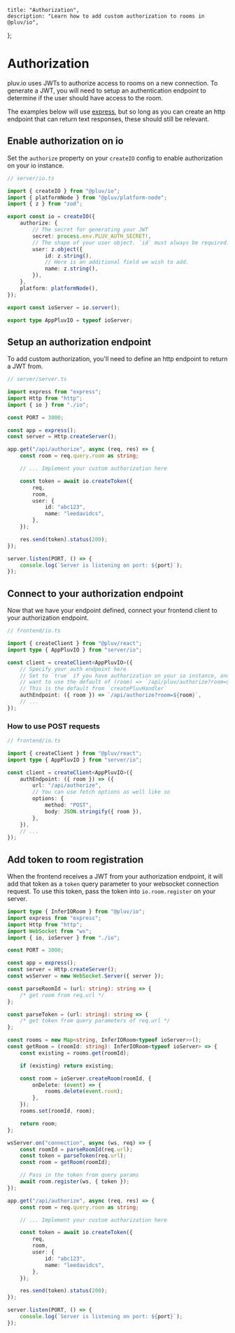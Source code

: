     title: "Authorization",
    description: "Learn how to add custom authorization to rooms in @pluv/io",
};

# Authorization

pluv.io uses JWTs to authorize access to rooms on a new connection. To generate a JWT, you will need to setup an authentication endpoint to determine if the user should have access to the room.

The examples below will use [express](https://expressjs.com), but so long as you can create an http endpoint that can return text responses, these should still be relevant.

## Enable authorization on io

Set the `authorize` property on your `createIO` config to enable authorization on your io instance.

```ts
// server/io.ts

import { createIO } from "@pluv/io";
import { platformNode } from "@pluv/platform-node";
import { z } from "zod";

export const io = createIO({
    authorize: {
        // The secret for generating your JWT
        secret: process.env.PLUV_AUTH_SECRET!,
        // The shape of your user object. `id` must always be required.
        user: z.object({
            id: z.string(),
            // Here is an additional field we wish to add.
            name: z.string(),
        }),
    },
    platform: platformNode(),
});

export const ioServer = io.server();

export type AppPluvIO = typeof ioServer;
```

## Setup an authorization endpoint

To add custom authorization, you'll need to define an http endpoint to return a JWT from.

```ts
// server/server.ts

import express from "express";
import Http from "http";
import { io } from "./io";

const PORT = 3000;

const app = express();
const server = Http.createServer();

app.get("/api/authorize", async (req, res) => {
    const room = req.query.room as string;

    // ... Implement your custom authorization here

    const token = await io.createToken({
        req,
        room,
        user: {
            id: "abc123",
            name: "leedavidcs",
        },
    });

    res.send(token).status(200);
});

server.listen(PORT, () => {
    console.log(`Server is listening on port: ${port}`);
});
```

## Connect to your authorization endpoint

Now that we have your endpoint defined, connect your frontend client to your authorization endpoint.

```ts
// frontend/io.ts

import { createClient } from "@pluv/react";
import type { AppPluvIO } from "server/io";

const client = createClient<AppPluvIO>({
    // Specify your auth endpoint here
    // Set to `true` if you have authorization on your io instance, and you
    // want to use the default of (room) => `/api/pluv/authorize?room=${room}`
    // This is the default from `createPluvHandler`
    authEndpoint: ({ room }) => `/api/authorize?room=${room}`,
    // ...
});
```

### How to use POST requests

```ts
// frontend/io.ts

import { createClient } from "@pluv/react";
import type { AppPluvIO } from "server/io";

const client = createClient<AppPluvIO>({
    authEndpoint: ({ room }) => ({
        url: "/api/authorize",
        // You can use fetch options as well like so
        options: {
            method: "POST",
            body: JSON.stringify({ room }),
        },
    }),
    // ...
});
```

## Add token to room registration

When the frontend receives a JWT from your authorization endpoint, it will add that token as a `token` query parameter to your websocket connection request. To use this token, pass the token into `io.room.register` on your server.

```ts
import type { InferIORoom } from "@pluv/io";
import express from "express";
import Http from "http";
import WebSocket from "ws";
import { io, ioServer } from "./io";

const PORT = 3000;

const app = express();
const server = Http.createServer();
const wsServer = new WebSocket.Server({ server });

const parseRoomId = (url: string): string => {
    /* get room from req.url */
};

const parseToken = (url: string): string => {
    /* get token from query parameters of req.url */
};

const rooms = new Map<string, InferIORoom<typeof ioServer>>();
const getRoom = (roomId: string): InferIORoom<typeof ioServer> => {
    const existing = rooms.get(roomId);

    if (existing) return existing;

    const room = ioServer.createRoom(roomId, {
        onDelete: (event) => {
            rooms.delete(event.room);
        },
    });
    rooms.set(roomId, room);

    return room;
};

wsServer.on("connection", async (ws, req) => {
    const roomId = parseRoomId(req.url);
    const token = parseToken(req.url);
    const room = getRoom(roomId);

    // Pass in the token from query params
    await room.register(ws, { token });
});

app.get("/api/authorize", async (req, res) => {
    const room = req.query.room as string;

    // ... Implement your custom authorization here

    const token = await io.createToken({
        req,
        room,
        user: {
            id: "abc123",
            name: "leedavidcs",
        },
    });

    res.send(token).status(200);
});

server.listen(PORT, () => {
    console.log(`Server is listening on port: ${port}`);
});
```
